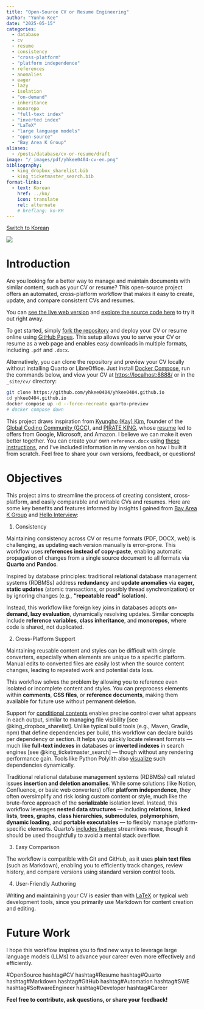 ```yaml
---
title: "Open-Source CV or Resume Engineering"
author: "Yunho Kee"
date: "2025-05-15"
categories:
  - database
  - cv
  - resume
  - consistency
  - "cross-platform"
  - "platform independence"
  - references
  - anomalies
  - eager
  - lazy
  - isolation
  - "on-demand"
  - inheritance
  - monorepo
  - "full-text index"
  - "inverted index"
  - "LaTeX"
  - "large language models"
  - "open-source"
  - "Bay Area K Group"
aliases:
  - /posts/database/cv-or-resume/draft
image: "/_images/pdf/yhkee0404-cv-en.png"
bibliography:
  - king_dropbox_sharelist.bib
  - king_ticketmaster_search.bib
format-links:
  - text: Korean
    href: ../ko/
    icon: translate
    rel: alternate
    # hreflang: ko-KR
---
```


:::::{.quarto-about-jolla}

::::{.about-entity}

:::{.about-links}

```{=html}
<a href="../ko/" class="about-link" rel="alternate" hreflang="ko-KR">
  <i class="bi bi-translate"></i><span class="about-link-text">Switch to Korean</span>
</a>
```

:::

::::

:::::

![]({{< meta image >}}){fig-alt="A photo of a CV."}

# Introduction

Are you looking for a better way to manage and maintain documents with similar content, such as your CV or resume?
This open-source project offers an automated, cross-platform workflow that makes it easy to create, update, and compare consistent CVs and resumes.

You can [see the live web version](https://yhkee0404.github.io/cv/en/) and [explore the source code here](https://github.com/yhkee0404/yhkee0404.github.io/blob/main/cv/en/index.qmd) to try it out right away.

To get started, simply [fork the repository](https://github.com/yhkee0404/yhkee0404.github.io/fork) and deploy your CV or resume online using [GitHub Pages](https://quarto.org/docs/publishing/github-pages.html#source-branch).
This setup allows you to serve your CV or resume as a web page and enables easy downloads in multiple formats, including `.pdf` and `.docx`.

Alternatively, you can clone the repository and preview your CV locally without installing Quarto or LibreOffice.
Just install [Docker Compose](https://docs.docker.com/compose/install/), run the commands below, and view your CV at <https://localhost:8888/> or in the `_site/cv/` directory:

```sh
git clone https://github.com/yhkee0404/yhkee0404.github.io
cd yhkee0404.github.io
docker compose up -d --force-recreate quarto-preview
# docker compose down
```

This project draws inspiration from [Kyungho (Kay) Kim](https://www.linkedin.com/in/kaykim30/), founder of the [Global Coding Community (GCC)](https://lnkd.in/gf5b-e26), and [PIRATE KING](https://www.linkedin.com/in/pirateking/), whose [resume](https://www.piratekingdom.com/resume) led to offers from Google, Microsoft, and Amazon.
I believe we can make it even better together.
You can create your own `reference.docx` using [these instructions](https://quarto.org/docs/output-formats/ms-word-templates.html), and I've included information in my version on how I built it from scratch.
Feel free to share your own versions, feedback, or questions!

# Objectives

This project aims to streamline the process of creating consistent, cross-platform, and easily comparable and writable CVs and resumes.
Here are some key benefits and features informed by insights I gained from [Bay Area K Group](https://www.linkedin.com/company/bay-area-k-group/) and [Hello Interview](https://www.youtube.com/@hello_interview):

1. Consistency

Maintaining consistency across CV or resume formats (PDF, DOCX, web) is challenging, as updating each version manually is error-prone.
This workflow uses **references instead of copy-paste**, enabling automatic propagation of changes from a single source document to all formats via **Quarto** and **Pandoc**.

Inspired by database principles:
traditional relational database management systems (RDBMSs) address **redundancy** and **update anomalies** via **eager, static updates** (atomic transactions, or possibly thread synchronization) or by ignoring changes (e.g., **"repeatable read" isolation**).

Instead, this workflow like foreign key joins in databases adopts **on-demand, lazy evaluation**, dynamically resolving updates.
Similar concepts include **reference variables**, **class inheritance**, and **monorepos**, where code is shared, not duplicated.

2. Cross-Platform Support

Maintaining reusable content and styles can be difficult with simple converters, especially when elements are unique to a specific platform.
Manual edits to converted files are easily lost when the source content changes, leading to repeated work and potential data loss.

This workflow solves the problem by allowing you to reference even isolated or incomplete content and styles.
You can preprocess elements within **comments**, **CSS files**, or **reference documents**, making them available for future use without permanent deletion.

Support for [conditional contents](https://quarto.org/docs/authoring/conditional.html) enables precise control over what appears in each output, similar to managing file visibility [see @king_dropbox_sharelist].
Unlike typical build tools (e.g., Maven, Gradle, npm) that define dependencies per build, this workflow can declare builds per dependency or section.
It helps you quickly locate relevant formats --- much like **full-text indexes** in databases or **inverted indexes** in search engines [see @king_ticketmaster_search] --- though without any rendering performance gain.
Tools like Python Polylith also [visualize](https://davidvujic.blogspot.com/2024/02/python-monorepo-visualization.html) such dependencies dynamically.

Traditional relational database management systems (RDBMSs) call related issues **insertion and deletion anomalies**. While some solutions (like Notion, Confluence, or basic web converters) offer **platform independence**, they often oversimplify and risk losing custom content or style, much like the brute-force approach of the **serializable** isolation level. Instead, this workflow leverages **nested data structures** --- including **relations**, **linked lists**, **trees**, **graphs**, **class hierarchies**, **submodules**, **polymorphism**, **dynamic loading**, and **portable executables** --- to flexibly manage platform-specific elements. Quarto's [includes feature](https://quarto.org/docs/authoring/includes.html) streamlines reuse, though it should be used thoughtfully to avoid a mental stack overflow.

3. Easy Comparison

The workflow is compatible with Git and GitHub, as it uses **plain text files** (such as Markdown), enabling you to efficiently track changes, review history, and compare versions using standard version control tools.

4. User-Friendly Authoring

Writing and maintaining your CV is easier than with [LaTeX](https://github.com/schochastics/modern2-cv/blob/main/_extensions/modern2-cv/template.tex) or typical web development tools, since you primarily use Markdown for content creation and editing.

# Future Work

I hope this workflow inspires you to find new ways to leverage large language models (LLMs) to advance your career even more effectively and efficiently.

#OpenSource hashtag#CV hashtag#Resume hashtag#Quarto hashtag#Markdown hashtag#GitHub hashtag#Automation hashtag#SWE hashtag#SoftwareEngineer hashtag#Developer hashtag#Career

**Feel free to contribute, ask questions, or share your feedback!**